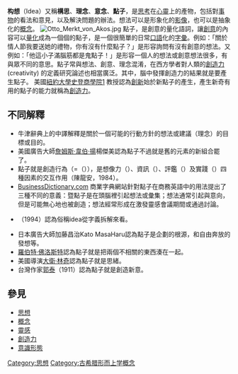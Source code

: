 {{unreferenced|time=2010-04-07T03:47:16+00:00}}

'''构想'''（Idea）又稱'''構思'''、'''理念'''、'''意念'''、'''點子'''，是[[思考|思考]]在[[心靈|心靈]]上的產物，包括對[[事物|事物]]的看法和意見，以及解決問題的辦法。想法可以是形象化的[[影像|影像]]，也可以是抽象化的[[概念|概念]]。
[[File:Otto_Merkt_von_Akos.jpg|thumb]]
點子，是創意的量化語詞，讓[[創意|創意]]的內容可以[[量化|量化]]成為一個個的點子，是一個很簡單的日常[[口語|口語]]化的[[字彙|字彙]]。例如：「關於情人節我要送她的禮物，你有沒有什麼點子？」是形容詢問有沒有創意的想法。又例如：「他這小子滿腦筋都是鬼點子！」是形容一個人的想法或創意想法很多，有與眾不同的意思。點子常與想法、創意、理念混淆，在西方學者對人類的[[創造力|創造力]](creativity) 的定義研究論述也相當廣泛。其中，腦中發揮創造力的結果就是要產生點子。
美國[[紐約大學|紐約大學]][[史登商學院|史登商學院]]{{lang|en|Melissa A. Schilling}}[http://www.stern.nyu.edu/faculty/bio/melissa-schilling] {{Wayback|url=http://www.stern.nyu.edu/faculty/bio/melissa-schilling |date=20150715180408 }}教授認為[[創新|創新]]始於新點子的產生，產生新奇有用的點子的能力就稱為[[創造力|創造力]]。

== 不同解釋 ==
* 牛津辭典上的中譯解釋是關於一個可能的行動方針的想法或建議（理念）的目標或目的。
* 美國廣告大師[[詹姆斯·韋伯·揚|詹姆斯·韋伯·揚]]楊傑美認為點子不過就是舊的元素的新組合罷了。
* 點子就是創造行為（{{lang|en|idea}}={{lang|en|CB}}（{{lang|en|Creativity Behavior}}）），是想像力（{{lang|en|imagination}}）、資訊（{{lang|en|data}}）、評鑑（{{lang|en|evaluation}}）及實踐（{{lang|en|action}}）四種因素的交互作用（陳龍安，1984）。
* [http://businessdictionary.com BusinessDictionary.com] {{Wayback|url=http://businessdictionary.com/ |date=20201007202714 }}商業字典網站針對點子在商務英語中的用法提出了三種不同的意義：暨點子是在頭腦裡引起想法或彙集；想法通常引起與意向，但是可能無心地也被創造；想法經常形成在激發靈感會議期間或通過討論。
* {{lang|en|Michaels Michalko}}（1994）認為俗稱idea從字義拆解來看。
* 日本廣告大師加藤昌治Kato MasaHaru認為點子是企劃的根源，和自由奔放的發想等。
* [[羅伯特·佛洛斯特|羅伯特·佛洛斯特]]認為點子就是把兩個不相關的東西湊在一起。
* 美國導演[[大衛·林奇|大衛·林奇]]認為點子就是思緒。
* 台灣作家[[郭泰_(作家)|郭泰]]（1911）認為點子就是創造新意。

== 參見 ==
*[[思想|思想]]
*[[概念|概念]]
*[[靈感|靈感]]
*[[創造力|創造力]]
*[[意識形態|意識形態]]
[[Category:思想|Category:思想]]
[[Category:古希腊形而上学概念|Category:古希腊形而上学概念]]